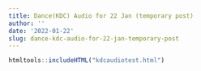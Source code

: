 ```yaml
---
title: Dance(KDC) Audio for 22 Jan (temporary post)
author: ''
date: '2022-01-22'
slug: dance-kdc-audio-for-22-jan-temporary-post
---
```


```r
htmltools::includeHTML("kdcaudiotest.html")
```